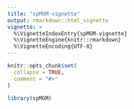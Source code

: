 ```yaml
---
title: "spMGM-vignette"
output: rmarkdown::html_vignette
vignette: >
  %\VignetteIndexEntry{spMGM-vignette}
  %\VignetteEngine{knitr::rmarkdown}
  %\VignetteEncoding{UTF-8}
---
```


```r
knitr::opts_chunk$set(
  collapse = TRUE,
  comment = "#>"
)
```

```r
library(spMGM)
```
